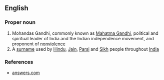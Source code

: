 ==English==

===Proper noun===
{{en-proper noun}}

# Mohandas Gandhi, commonly known as [[w:Mahatma Gandhi|Mahatma Gandhi]], political and spiritual leader of India and the Indian independence movement, and proponent of [[nonviolence]]
# A [[surname]] used by [[Hindu]], [[Jain]], [[Parsi]] and [[Sikh]] people throughout [[India]]

===References===
*[http://www.answers.com/topic/gandhi-1900 answers.com]